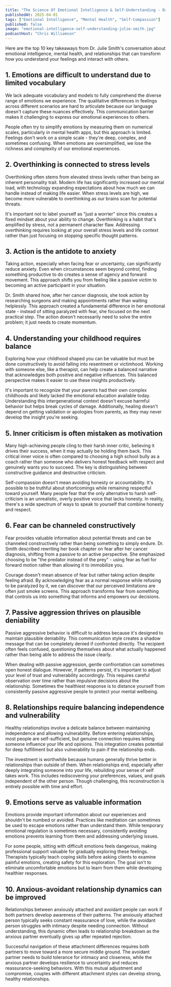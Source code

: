 ```yaml
---
title: "The Science Of Emotional Intelligence & Self-Understanding - Dr Julie Smith"
publishedAt: 2025-04-01
tags: ["Emotional Intelligence", "Mental Health", "Self-Compassion"]
published: false
image: "emotional-intelligence-self-understanding-julie-smith.jpg"
podcastHost: "Chris Williamson"
---
```



<PodcastSummaryPageLayout frontmatter={frontmatter}>

Here are the top 10 key takeaways from Dr. Julie Smith's conversation about emotional intelligence, mental health, and relationships that can transform how you understand your feelings and interact with others.

## 1. Emotions are difficult to understand due to limited vocabulary

We lack adequate vocabulary and models to fully comprehend the diverse range of emotions we experience. The qualitative differences in feelings across different scenarios are hard to articulate because our language doesn't capture these nuances effectively. This communication barrier makes it challenging to express our emotional experiences to others.

People often try to simplify emotions by measuring them on numerical scales, particularly in mental health apps, but this approach is limited. Feelings don't work on a simple scale - they're deep, complex, and sometimes confusing. When emotions are oversimplified, we lose the richness and complexity of our emotional experiences.

## 2. Overthinking is connected to stress levels

Overthinking often stems from elevated stress levels rather than being an inherent personality trait. Modern life has significantly increased our mental load, with technology expanding expectations about how much we can handle instead of making life easier. When stress levels are high, we become more vulnerable to overthinking as our brains scan for potential threats.

It's important not to label yourself as "just a worrier" since this creates a fixed mindset about your ability to change. Overthinking is a habit that's amplified by stress, not a permanent character flaw. Addressing overthinking requires looking at your overall stress levels and life context rather than just focusing on stopping specific thought patterns.

## 3. Action is the antidote to anxiety

Taking action, especially when facing fear or uncertainty, can significantly reduce anxiety. Even when circumstances seem beyond control, finding something productive to do creates a sense of agency and forward movement. This approach shifts you from feeling like a passive victim to becoming an active participant in your situation.

Dr. Smith shared how, after her cancer diagnosis, she took action by researching surgeons and making appointments rather than waiting helplessly. This approach created a fundamental difference in her emotional state - instead of sitting paralyzed with fear, she focused on the next practical step. The action doesn't necessarily need to solve the entire problem; it just needs to create momentum.

## 4. Understanding your childhood requires balance

Exploring how your childhood shaped you can be valuable but must be done constructively to avoid falling into resentment or victimhood. Working with someone else, like a therapist, can help create a balanced narrative that acknowledges both positive and negative influences. This balanced perspective makes it easier to use these insights productively.

It's important to recognize that your parents had their own complex childhoods and likely lacked the emotional education available today. Understanding this intergenerational context doesn't excuse harmful behavior but helps break cycles of damage. Additionally, healing doesn't depend on getting validation or apologies from parents, as they may never develop the insight you're seeking.

## 5. Inner criticism is often mistaken as motivation

Many high-achieving people cling to their harsh inner critic, believing it drives their success, when it may actually be holding them back. This critical inner voice is often compared to choosing a high school bully as a coach rather than someone who delivers honest feedback with respect and genuinely wants you to succeed. The key is distinguishing between constructive guidance and destructive criticism.

Self-compassion doesn't mean avoiding honesty or accountability. It's possible to be truthful about shortcomings while remaining respectful toward yourself. Many people fear that the only alternative to harsh self-criticism is an unrealistic, overly positive voice that lacks honesty. In reality, there's a wide spectrum of ways to speak to yourself that combine honesty and respect.

## 6. Fear can be channeled constructively

Fear provides valuable information about potential threats and can be channeled constructively rather than being something to simply endure. Dr. Smith described rewriting her book chapter on fear after her cancer diagnosis, shifting from a passive to an active perspective. She emphasized choosing to be "the predator instead of the prey" - using fear as fuel for forward motion rather than allowing it to immobilize you.

Courage doesn't mean absence of fear but rather taking action despite feeling afraid. By acknowledging fear as a normal response while refusing to be paralyzed by it, we can discover that our perceived limitations are often just smoke screens. This approach transforms fear from something that controls us into something that informs and empowers our decisions.

## 7. Passive aggression thrives on plausible deniability

Passive aggressive behavior is difficult to address because it's designed to maintain plausible deniability. This communication style creates a shadow message that can be completely denied if confronted directly. The recipient often feels confused, questioning themselves about what actually happened rather than being able to address the issue clearly.

When dealing with passive aggression, gentle confrontation can sometimes open honest dialogue. However, if patterns persist, it's important to adjust your level of trust and vulnerability accordingly. This requires careful observation over time rather than impulsive decisions about the relationship. Sometimes the healthiest response is to distance yourself from consistently passive aggressive people to protect your mental wellbeing.

## 8. Relationships require balancing independence and vulnerability

Healthy relationships involve a delicate balance between maintaining independence and allowing vulnerability. Before entering relationships, most people are self-sufficient, but genuine connection requires letting someone influence your life and opinions. This integration creates potential for deep fulfillment but also vulnerability to pain if the relationship ends.

The investment is worthwhile because humans generally thrive better in relationships than outside of them. When relationships end, especially after deeply integrating someone into your life, rebuilding your sense of self takes work. This includes rediscovering your preferences, values, and goals independent of the other person. Though challenging, this reconstruction is entirely possible with time and effort.

## 9. Emotions serve as valuable information

Emotions provide important information about our experiences and shouldn't be numbed or avoided. Practices like meditation can sometimes be used to escape emotions rather than understand them. While temporary emotional regulation is sometimes necessary, consistently avoiding emotions prevents learning from them and addressing underlying issues.

For some people, sitting with difficult emotions feels dangerous, making professional support valuable for gradually exploring these feelings. Therapists typically teach coping skills before asking clients to examine painful emotions, creating safety for this exploration. The goal isn't to eliminate uncomfortable emotions but to learn from them while developing healthier responses.

## 10. Anxious-avoidant relationship dynamics can be improved

Relationships between anxiously attached and avoidant people can work if both partners develop awareness of their patterns. The anxiously attached person typically seeks constant reassurance of love, while the avoidant person struggles with intimacy despite needing connection. Without understanding, this dynamic often leads to relationship breakdown as the anxious partner eventually gives up after repeated rejection.

Successful navigation of these attachment differences requires both partners to move toward a more secure middle ground. The avoidant partner needs to build tolerance for intimacy and closeness, while the anxious partner develops resilience to uncertainty and reduces reassurance-seeking behaviors. With this mutual adjustment and compromise, couples with different attachment styles can develop strong, healthy relationships.

</PodcastSummaryPageLayout>
